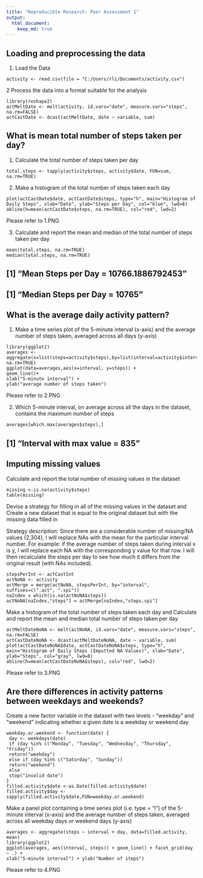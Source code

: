 ---
title: "Reproducible Research: Peer Assessment 1"
output: 
  html_document:
    keep_md: true
---


## Loading and preprocessing the data
1. Load the Data
```
activity <- read.csv(file = "C:/Users/rli/Documents/activity.csv")
```
2 Process the data into a format suitable for the analysis
```
library(reshape2)
actMeltDate <- melt(activity, id.vars="date", measure.vars="steps", na.rm=FALSE)
actCastDate <- dcast(actMeltDate, date ~ variable, sum)
```


## What is mean total number of steps taken per day?
1. Calculate the total number of steps taken per day
```
total.steps <- tapply(activity$steps, activity$date, FUN=sum, na.rm=TRUE)
```
2. Make a histogram of the total number of steps taken each day
```
plot(actCastDate$date, actCastDate$steps, type="h", main="Histogram of Daily Steps", xlab="Date", ylab="Steps per Day", col="blue", lwd=8)
abline(h=mean(actCastDate$steps, na.rm=TRUE), col="red", lwd=2)
```
Please refer to 1.PNG

3. Calculate and report the mean and median of the total number of steps taken per day
```
mean(total.steps, na.rm=TRUE)
median(total.steps, na.rm=TRUE)
```
## [1] "Mean Steps per Day = 10766.1886792453"
## [1] "Median Steps per Day = 10765"


## What is the average daily activity pattern?
1. Make a time series plot of the 5-minute interval (x-axis) and the average number of steps taken, averaged across all days (y-axis)
```
library(ggplot2)
averages <- aggregate(x=list(steps=activity$steps),by=list(interval=activity$interval),FUN=mean, na.rm=TRUE)
ggplot(data=averages,aes(x=interval, y=steps)) + 
geom_line()+
xlab("5-minute interval") +
ylab("average number of steps taken")
```
Please refer to 2.PNG

2. Which 5-minute interval, on average across all the days in the dataset, contains the maximum number of steps
```
averages[which.max(averages$steps),]
```
## [1] "Interval with max value = 835"


## Imputing missing values
Calculate and report the total number of missing values in the dataset
```
missing <-is.na(activity$steps)
table(missing)
```
Devise a strategy for filling in all of the missing values in the dataset and Create a new dataset that is equal to the original dataset but with the missing data filled in

Strategy description:  Since there are a considerable number of missing/NA values (2,304), I will replace NAs with the mean for the particular interval number. For example: if the average number of steps taken during interval x is y, I will replace each NA with the corresponding y value for that row. I will then recalculate the steps per day to see how much it differs from the original result (with NAs included).
```
stepsPerInt <- actCastInt
actNoNA <- activity
actMerge = merge(actNoNA, stepsPerInt, by="interval", suffixes=c(".act", ".spi"))
naIndex = which(is.na(actNoNA$steps))
actNoNA[naIndex,"steps"] = actMerge[naIndex,"steps.spi"]
```
Make a histogram of the total number of steps taken each day and Calculate and report the mean and median total number of steps taken per day
```
actMeltDateNoNA <- melt(actNoNA, id.vars="date", measure.vars="steps", na.rm=FALSE)
actCastDateNoNA <- dcast(actMeltDateNoNA, date ~ variable, sum)
plot(actCastDateNoNA$date, actCastDateNoNA$steps, type="h", main="Histogram of Daily Steps (Imputted NA Values)", xlab="Date", ylab="Steps", col="gray", lwd=8)
abline(h=mean(actCastDateNoNA$steps), col="red", lwd=2)
```
Please refer to 3.PNG

## Are there differences in activity patterns between weekdays and weekends?
Create a new factor variable in the dataset with two levels - "weekday" and "weekend" indicating whether a given date is a weekday or weekend day
```
weekday.or.weekend <- function(date) {
 day <- weekdays(date)
 if (day %in% c("Monday", "Tuesday", "Wednesday", "Thursday", "Friday"))
 return("weekday")
 else if (day %in% c("Saturday", "Sunday"))
 return("weekend")
 else
 stop("invalid date")
}
filled.activity$date <-as.Date(filled.activity$date)
filled.activity$day <-sapply(filled.activity$date,FUN=weekday.or.weekend)
```
Make a panel plot containing a time series plot (i.e. type = "l") of the 5-minute interval (x-axis) and the average number of steps taken, averaged across all weekday days or weekend days (y-axis)
```
averages <- aggregate(steps ~ interval + day, data=filled.activity, mean)
library(ggplot2)
ggplot(averages, aes(interval, steps)) + geom_line() + facet_grid(day ~ .) +
xlab("5-minute interval") + ylab("Number of steps")
```
Please refer to 4.PNG

